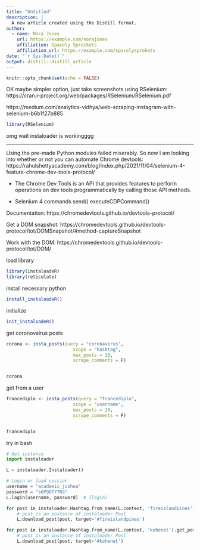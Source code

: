 ```yaml
---
title: "Untitled"
description: |
  A new article created using the Distill format.
author:
  - name: Nora Jones 
    url: https://example.com/norajones
    affiliation: Spacely Sprockets
    affiliation_url: https://example.com/spacelysprokets
date: "`r Sys.Date()`"
output: distill::distill_article
---
```


```r
knitr::opts_chunk$set(echo = FALSE)
```

OK maybe simpler option, just take screenshots using RSelenium:
https://cran.r-project.org/web/packages/RSelenium/RSelenium.pdf 

https://medium.com/analytics-vidhya/web-scraping-instagram-with-selenium-b6b1f27b885

```r
library(RSelenium)
```

omg wait instaloader is workingggg

------


Using the pre-made Python modules failed miserably. So now I am looking into whether or not you can automate Chrome devtools:
https://rahulshettyacademy.com/blog/index.php/2021/11/04/selenium-4-feature-chrome-dev-tools-protocol/ 

- The Chrome Dev Tools is an API that provides features to perform operations on dev tools programmatically by calling those API methods.

- Selenium 4 commands
send()
executeCDPCommand()


Documentation:
https://chromedevtools.github.io/devtools-protocol/ 

Get a DOM snapshot:
https://chromedevtools.github.io/devtools-protocol/tot/DOMSnapshot/#method-captureSnapshot

Work with the DOM:
https://chromedevtools.github.io/devtools-protocol/tot/DOM/



load library

```r
library(instaloadeR)
library(reticulate)
```

install necessary python

```r
install_instaloadeR()
```

initialize

```r
init_instaloadeR()
```

get coronovairus posts

```r

corona <- insta_posts(query = "coronavirus", 
                         scope = "hashtag",
                         max_posts = 10, 
                         scrape_comments = F)


corona
```

get from a user

```r

francediplo <- insta_posts(query = "francediplo", 
                         scope = "username",
                         max_posts = 10, 
                         scrape_comments = F)


francediplo
```

try in bash

```python
# Get instance
import instaloader

L = instaloader.Instaloader()

# Login or load session
username = "academic_joshua"
password = "s6PQOT77N3"
L.login(username, password)  # (login)
```

```python
for post in instaloader.Hashtag.from_name(L.context, 'fireislandpines').get_posts():
    # post is an instance of instaloader.Post
    L.download_post(post, target='#fireislandpines')

```

```python
for post in instaloader.Hashtag.from_name(L.context, 'kohenet').get_posts():
    # post is an instance of instaloader.Post
    L.download_post(post, target='#kohenet')
    
```


